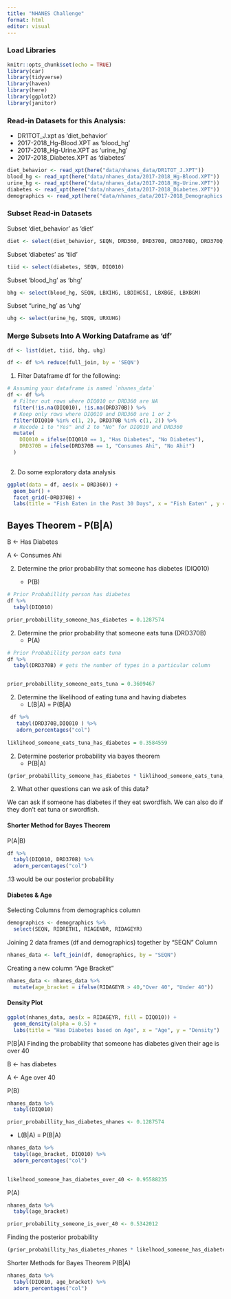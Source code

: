 ```yaml
---
title: "NHANES Challenge"
format: html
editor: visual
---
```


### Load Libraries

```r
knitr::opts_chunk$set(echo = TRUE)
library(car)
library(tidyverse)
library(haven)
library(here)
library(ggplot2)
library(janitor)
```

### Read-in Datasets for this Analysis:

-   DR1TOT_J.xpt as 'diet_behavior'
-   2017-2018_Hg-Blood.XPT as 'blood_hg'
-   2017-2018_Hg-Urine.XPT as 'urine_hg'
-   2017-2018_Diabetes.XPT as 'diabetes'

```r
diet_behavior <- read_xpt(here("data/nhanes_data/DR1TOT_J.XPT"))
blood_hg <- read_xpt(here("data/nhanes_data/2017-2018_Hg-Blood.XPT"))
urine_hg <- read_xpt(here("data/nhanes_data/2017-2018_Hg-Urine.XPT"))
diabetes <- read_xpt(here("data/nhanes_data/2017-2018_Diabetes.XPT"))
demographics <- read_xpt(here("data/nhanes_data/2017-2018_Demographics.XPT"))
```

### Subset Read-in Datasets

Subset 'diet_behavior' as 'diet'

```r
diet <- select(diet_behavior, SEQN, DRD360, DRD370B, DRD370BQ, DRD370Q, DRD370QQ)
```

Subset 'diabetes' as 'tiid'

```r
tiid <- select(diabetes, SEQN, DIQ010)
```

Subset 'blood_hg' as 'bhg'

```r
bhg <- select(blood_hg, SEQN, LBXIHG, LBDIHGSI, LBXBGE, LBXBGM)
```

Subset "urine_hg' as 'uhg'

```r
uhg <- select(urine_hg, SEQN, URXUHG)
```

### Merge Subsets Into A Working Dataframe as 'df'

```r
df <- list(diet, tiid, bhg, uhg)

df <- df %>% reduce(full_join, by = 'SEQN')
```

1.  Filter Dataframe df for the following:

```r
# Assuming your dataframe is named `nhanes_data`
df <- df %>%
  # Filter out rows where DIQ010 or DRD360 are NA
  filter(!is.na(DIQ010), !is.na(DRD370B)) %>%
  # Keep only rows where DIQ010 and DRD360 are 1 or 2
  filter(DIQ010 %in% c(1, 2), DRD370B %in% c(1, 2)) %>%
  # Recode 1 to "Yes" and 2 to "No" for DIQ010 and DRD360
  mutate(
    DIQ010 = ifelse(DIQ010 == 1, "Has Diabetes", "No Diabetes"),
    DRD370B = ifelse(DRD370B == 1, "Consumes Ahi", "No Ahi!")
  )
  
```

2.  Do some exploratory data analysis

```r
ggplot(data = df, aes(x = DRD360)) + 
  geom_bar() + 
  facet_grid(~DRD370B) +
  labs(title = "Fish Eaten in the Past 30 Days", x = "Fish Eaten" , y = "Count")
```

## Bayes Theorem - P(B\|A)

B \<- Has Diabetes

A \<- Consumes Ahi

2.  Determine the prior probability that someone has diabetes (DIQ010)

    -   P(B)

```r
# Prior Probabillity person has diabetes
df %>% 
  tabyl(DIQ010) 
```

```r
prior_probabillity_someone_has_diabetes = 0.1287574
```

2.  Determine the prior probability that someone eats tuna (DRD370B)
    -   P(A)

```r
# Prior Probabillity person eats tuna
df %>% 
  tabyl(DRD370B) # gets the number of types in a particular column


prior_probabillity_someone_eats_tuna = 0.3609467
```

2.  Determine the likelihood of eating tuna and having diabetes
    -   L(B\|A) = P(B\|A)

```r
 df %>% 
   tabyl(DRD370B,DIQ010 ) %>% 
   adorn_percentages("col")
 
liklihood_someone_eats_tuna_has_diabetes = 0.3584559
```

2.  Determine posterior probability via bayes theorem
    -   P(B\|A)

```r
(prior_probabillity_someone_has_diabetes * liklihood_someone_eats_tuna_has_diabetes) / prior_probabillity_someone_eats_tuna
```

2.  What other questions can we ask of this data?

We can ask if someone has diabetes if they eat swordfish. We can also do if they don't eat tuna or swordfish.

#### Shorter Method for Bayes Theorem

P(A\|B)

```r
df %>% 
  tabyl(DIQ010, DRD370B) %>% 
  adorn_percentages("col")
```

.13 would be our posterior probabillity

#### Diabetes & Age

Selecting Columns from demographics column

```r
demographics <- demographics %>% 
  select(SEQN, RIDRETH1, RIAGENDR, RIDAGEYR)
```

Joining 2 data frames (df and demographics) together by "SEQN" Column

```r
nhanes_data <- left_join(df, demographics, by = "SEQN")
```

Creating a new column "Age Bracket"

```r
nhanes_data <- nhanes_data %>% 
  mutate(age_bracket = ifelse(RIDAGEYR > 40,"Over 40", "Under 40"))
```

#### Density Plot

```r
ggplot(nhanes_data, aes(x = RIDAGEYR, fill = DIQ010)) +
  geom_density(alpha = 0.5) +
  labs(title = "Has Diabetes based on Age", x = "Age", y = "Density")
```

P(B\|A) Finding the probability that someone has diabetes given their age is over 40

B \<- has diabetes

A \<- Age over 40

P(B)

```r
nhanes_data %>% 
  tabyl(DIQ010)
```

```r
prior_probabillity_has_diabetes_nhanes <- 0.1287574
```

-   L(B\|A) = P(B\|A)

```r
nhanes_data %>%
  tabyl(age_bracket, DIQ010) %>% 
  adorn_percentages("col")
  
```

```r
likelhood_someone_has_diabetes_over_40 <- 0.95588235
```

P(A)

```r
nhanes_data %>%
  tabyl(age_bracket)
```

```r
prior_probability_someone_is_over_40 <- 0.5342012
```

Finding the posterior probability

```r
(prior_probabillity_has_diabetes_nhanes * likelhood_someone_has_diabetes_over_40) / prior_probability_someone_is_over_40
```

Shorter Methods for Bayes Theorem P(B\|A)

```r
nhanes_data %>% 
  tabyl(DIQ010, age_bracket) %>% 
  adorn_percentages("col")
```
